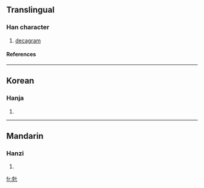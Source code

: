==Translingual==
===Han character===
{{Han char|rn=10|rad=儿|as=07|sn=9|four=4421<sub>0</sub>|canj=十山十 (JUJ)}}
# [[decagram]]
====References====
{{Han ref|kx=0125.171|dkj=01380|dj=0265.200|hdz=10273.081|uh=5159|ud=20825|bh=A259|bd=41561}}
----
==Korean==
===Hanja===
{{ko-hanja|hangeul=십|rv=sip|mr=sip}}
# {{defn|Korean}}
----
==Mandarin==
===Hanzi===
{{cmn-hanzi|pin=[[shì2ke]] (shi2ke4)|wg=<sup>4</sup>}}
# {{defn|Mandarin}}

[[fr:兙]]